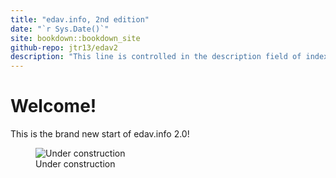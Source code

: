 ```yaml
---
title: "edav.info, 2nd edition"
date: "`r Sys.Date()`"
site: bookdown::bookdown_site
github-repo: jtr13/edav2
description: "This line is controlled in the description field of index.Rmd..."
---
```


# Welcome!

This is the brand new start of edav.info 2.0!

![Under construction](under_construction.jpg)
